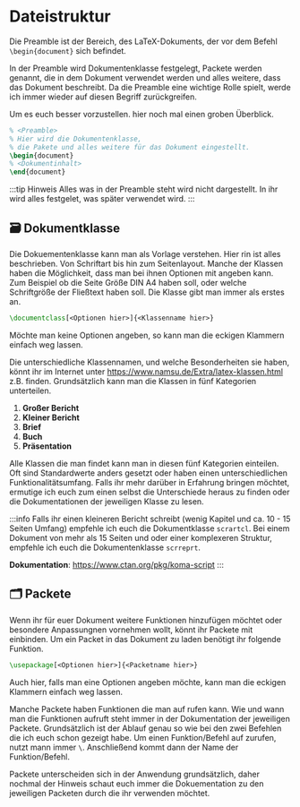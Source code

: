 # Dateistruktur
Die Preamble ist der Bereich, des LaTeX-Dokuments, der vor dem Befehl `\begin{document}` sich befindet.

In der Preamble wird Dokumentenklasse festgelegt, Packete werden genannt, die in dem Dokument verwendet werden und alles weitere, dass das Dokument beschreibt. 
Da die Preamble eine wichtige Rolle spielt, werde ich immer wieder auf diesen Begriff zurückgreifen.



Um es euch besser vorzustellen. hier noch mal einen groben Überblick. 
```latex {1-3}
% <Preamble>
% Hier wird die Dokumentenklasse, 
% die Pakete und alles weitere für das Dokument eingestellt.
\begin{document}
% <Dokumentinhalt>
\end{document}
```
:::tip Hinweis
Alles was in der Preamble steht wird nicht dargestellt. In ihr wird alles festgelet, was später verwendet wird. 
:::
## 🗃 Dokumentklasse
Die Dokuementenklasse kann man als Vorlage verstehen. Hier rin ist alles beschrieben. Von Schriftart bis hin zum Seitenlayout. 
Manche der Klassen haben die Möglichkeit, dass man bei ihnen Optionen mit angeben kann. Zum Beispiel ob die Seite Größe DIN A4 haben soll, oder welche Schriftgröße der Fließtext haben soll.
Die Klasse gibt man immer als erstes an. 
```latex 
\documentclass[<Optionen hier>]{<Klassenname hier>}
```
Möchte man keine Optionen angeben, so kann man die eckigen Klammern einfach weg lassen. 


Die unterschiedliche Klassennamen, und welche Besonderheiten sie haben, könnt ihr im Internet unter https://www.namsu.de/Extra/latex-klassen.html z.B. finden. 
Grundsätzlich kann man die Klassen in fünf Kategorien unterteilen. 
1. **Großer Bericht**
2. **Kleiner Bericht**
3. **Brief** 
4. **Buch** 
5. **Präsentation**

Alle Klassen die man findet kann man in diesen fünf Kategorien einteilen. Oft sind Standardwerte anders gesetzt oder haben einen unterschiedlichen Funktionalitätsumfang. 
Falls ihr mehr darüber in Erfahrung bringen möchtet, ermutige ich euch zum einen selbst die Unterschiede heraus zu finden oder die Dokumentationen der jeweiligen Klasse zu lesen. 

:::info
Falls ihr einen kleineren Bericht schreibt (wenig Kapitel und ca. 10 - 15 Seiten Umfang) empfehle ich euch die Dokumentklasse `scrartcl`. Bei einem Dokument von mehr als 15 Seiten und oder einer komplexeren Struktur, empfehle ich euch die Dokumentenklasse `scrreprt`. 

**Dokumentation**: https://www.ctan.org/pkg/koma-script
:::

## 🗂 Packete 
Wenn ihr für euer Dokument weitere Funktionen hinzufügen möchtet oder besondere Anpassungnen vornehmen wollt, könnt ihr Packete mit einbinden.
Um ein Packet in das Dokument zu laden benötigt ihr folgende Funktion.

```latex
\usepackage[<Optionen hier>]{<Packetname hier>}
```
Auch hier, falls man eine Optionen angeben möchte, kann man die eckigen Klammern einfach weg lassen.

Manche Packete haben Funktionen die man auf rufen kann. Wie und wann man die Funktionen aufruft steht immer in der Dokumentation der jeweiligen Packete. 
Grundsätzlich ist der Ablauf genau so wie bei den zwei Befehlen die ich euch schon gezeigt habe. Um einen Funktion/Befehl auf zurufen, nutzt mann immer `\`. Anschließend kommt dann der Name der Funktion/Befehl.

Packete unterscheiden sich in der Anwendung grundsätzlich, daher nochmal der Hinweis schaut euch immer die Dokuementation zu den jeweiligen Packeten durch die ihr verwenden möchtet.